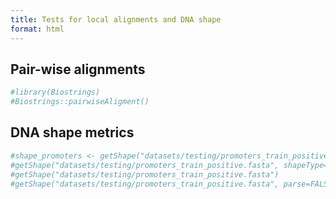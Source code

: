 ```yaml
---
title: Tests for local alignments and DNA shape
format: html
---
```


## Pair-wise alignments
```r
#library(Biostrings)
#Biostrings::pairwiseAligment()
```

## DNA shape metrics
```r
#shape_promoters <- getShape("datasets/testing/promoters_train_positive.fasta", shapeType= c("Stretch", "Tilt", "Buckle", "Shear"))
#getShape("datasets/testing/promoters_train_positive.fasta", shapeType= c("Stretch", "Tilt", "Buckle", "Shear"))
#getShape("datasets/testing/promoters_train_positive.fasta")
#getShape("datasets/testing/promoters_train_positive.fasta", parse=FALSE)
```
